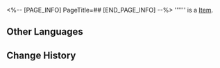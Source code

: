 <%-- [PAGE_INFO]
PageTitle=##
[END_PAGE_INFO] --%>
{{Item Infobox
|id          = 252222
|image       = Item .png
|type        = 
|invCategory = 
|rarity      = 4
|effect      = 
|description = 
}}
'''''' is a [[Item]].

==Other Languages==
{{Other Languages
|en   = 
|zhs  = 
|zht  = 
|ja   = 
|ko   = 
|es   = 
|fr   = 
|ru   = 
|th   = 
|vi   = 
|de   = 
|id   = 
|pt   = 
}}

==Change History==
{{Change History|3.2}}